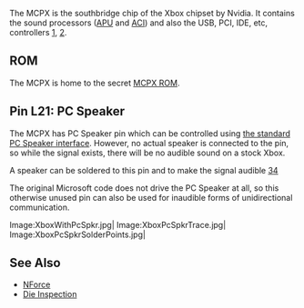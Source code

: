 The MCPX is the southbridge chip of the Xbox chipset by Nvidia. It contains the sound processors ([[APU]] and [[ACI]]) and also the USB, PCI, IDE, etc, controllers [https://web.archive.org/web/20010418214256/http://www.ga-hardware.com:80/preview.cfm?id=NVIDIAMCP], [https://web.archive.org/web/20010410003338/http://www.nvnews.net/previews/mcpx/mcpx.shtml].

== ROM ==

The MCPX is home to the secret [[MCPX ROM]].

== Pin L21: PC Speaker ==

The MCPX has PC Speaker pin which can be controlled using [https://wiki.osdev.org/PC_Speaker the standard PC Speaker interface].
However, no actual speaker is connected to the pin, so while the signal exists, there will be no audible sound on a stock Xbox.

A speaker can be soldered to this pin and to make the signal audible [https://www.youtube.com/watch?v=Te4MSskbBEE][https://github.com/0DaveX/beep/]

The original Microsoft code does not drive the PC Speaker at all, so this otherwise unused pin can also be used for inaudible forms of unidirectional communication.



<gallery mode="slideshow">
Image:XboxWithPcSpkr.jpg|'' ''
Image:XboxPcSpkrTrace.jpg|'' ''
Image:XboxPcSpkrSolderPoints.jpg|'' ''
</gallery>


== See Also ==
* [[NForce]]
* [http://siliconpr0n.org/archive/doku.php?id=azonenberg:nvidia:mcpx Die Inspection]
